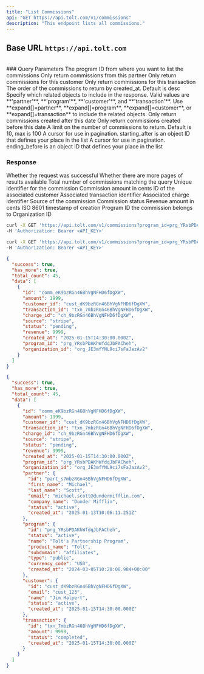 ```yaml
---
title: "List Commissions"
api: "GET https://api.tolt.com/v1/commissions"
description: "This endpoint lists all commissions."
---
```


## Base URL `https://api.tolt.com`

<br />
### Query Parameters

<ParamField body="program_id*" type="string">
  The program ID from where you want to list the commissions
</ParamField>

<ParamField body="partner_id" type="string - optional">
  Only return commissions from this partner
</ParamField>

<ParamField body="customer_id" type="string - optional">
  Only return commissions for this customer
</ParamField>

<ParamField body="transaction_id" type="string - optional">
  Only return commissions for this transaction
</ParamField>

<ParamField body="order" type="asc | desc - optional">
  The order of the commissions to return by created_at. Default is desc
</ParamField>

<ParamField body="expand" type="array - optional">
  Specify which related objects to include in the response. Valid values are
  **'partner'**, **'program'**, **'customer'**, and **'transaction'**. Use
  **expand[]=partner**, **expand[]=program**, **expand[]=customer**, or
  **expand[]=transaction** to include the related objects.
</ParamField>

<ParamField body="created_gte" type="string - optional">
  Only return commissions created after this date
</ParamField>

<ParamField body="created_lte" type="string - optional">
  Only return commissions created before this date
</ParamField>

<ParamField body="limit" type="string - optional">
  A limit on the number of commissions to return. Default is 10, max is 100
</ParamField>

<ParamField body="starting_after" type="string - optional">
  A cursor for use in pagination. starting_after is an object ID that defines
  your place in the list
</ParamField>

<ParamField body="ending_before" type="string - optional">
  A cursor for use in pagination. ending_before is an object ID that defines
  your place in the list
</ParamField>

### Response

<ResponseField name="success" type="boolean">
  Whether the request was successful
</ResponseField>

<ResponseField name="has_more" type="boolean">
  Whether there are more pages of results available
</ResponseField>

<ResponseField name="total_count" type="integer">
  Total number of commissions matching the query
</ResponseField>

<ResponseField name="data" type="array[Object]">
  <Expandable title="properties" defaultOpen={false}>
    <ResponseField name="id" type="string">
      Unique identifier for the commission
    </ResponseField>
    <ResponseField name="amount" type="number">
      Commission amount in cents
    </ResponseField>
    <ResponseField name="customer_id" type="string">
      ID of the associated customer
    </ResponseField>
    <ResponseField name="transaction_id" type="string">
      Associated transaction identifier
    </ResponseField>
    <ResponseField name="charge_id" type="string">
      Associated charge identifier
    </ResponseField>
    <ResponseField name="source" type="string">
      Source of the commission
    </ResponseField>
    <ResponseField name="status" type="string">
      Commission status
    </ResponseField>
    <ResponseField name="revenue" type="number">
      Revenue amount in cents
    </ResponseField>
    <ResponseField name="created_at" type="string">
      ISO 8601 timestamp of creation
    </ResponseField>
    <ResponseField name="program_id" type="string">
      Program ID the commission belongs to
    </ResponseField>
    <ResponseField name="organization_id" type="string">
      Organization ID
    </ResponseField>
  </Expandable>
</ResponseField>

<RequestExample>

```bash cURL
curl -X GET 'https://api.tolt.com/v1/commissions?program_id=prg_YRsbPDAKhWfdqJbFACheh' \
-H 'Authorization: Bearer <API_KEY>'
```

```bash With Expand
curl -X GET 'https://api.tolt.com/v1/commissions?program_id=prg_YRsbPDAKhWfdqJbFACheh&expand[]=partner&expand[]=program&expand[]=customer&expand[]=transaction' \
-H 'Authorization: Bearer <API_KEY>'
```

</RequestExample>

<ResponseExample>

```json Response
{
  "success": true,
  "has_more": true,
  "total_count": 45,
  "data": [
    {
      "id": "comm_eK9bzRGn46BhVgNFHD6fDgXW",
      "amount": 1999,
      "customer_id": "cust_dK9bzRGn46BhVgNFHD6fDgXW",
      "transaction_id": "txn_7mbzRGn46BhVgNFHD6fDgXW",
      "charge_id": "ch_9bzRGn46BhVgNFHD6fDgXW",
      "source": "stripe",
      "status": "pending",
      "revenue": 9999,
      "created_at": "2025-01-15T14:30:00.000Z",
      "program_id": "prg_YRsbPDAKhWfdqJbFACheh",
      "organization_id": "org_JE3mfYNL9ci7sFaJazAv2"
    }
  ]
}
```

```json Expand Response
{
  "success": true,
  "has_more": true,
  "total_count": 45,
  "data": [
    {
      "id": "comm_eK9bzRGn46BhVgNFHD6fDgXW",
      "amount": 1999,
      "customer_id": "cust_dK9bzRGn46BhVgNFHD6fDgXW",
      "transaction_id": "txn_7mbzRGn46BhVgNFHD6fDgXW",
      "charge_id": "ch_9bzRGn46BhVgNFHD6fDgXW",
      "source": "stripe",
      "status": "pending",
      "revenue": 9999,
      "created_at": "2025-01-15T14:30:00.000Z",
      "program_id": "prg_YRsbPDAKhWfdqJbFACheh",
      "organization_id": "org_JE3mfYNL9ci7sFaJazAv2",
      "partner": {
        "id": "part_s7mbzRGn46BhVgNFHD6fDgXW",
        "first_name": "Michael",
        "last_name": "Scott",
        "email": "michael.scott@dundermifflin.com",
        "company_name": "Dunder Mifflin",
        "status": "active",
        "created_at": "2025-01-13T10:06:11.251Z"
      },
      "program": {
        "id": "prg_YRsbPDAKhWfdqJbFACheh",
        "status": "active",
        "name": "Tolt's Partnership Program",
        "product_name": "Tolt",
        "subdomain": "affiliates",
        "type": "public",
        "currency_code": "USD",
        "created_at": "2024-03-05T10:28:08.984+00:00"
      },
      "customer": {
        "id": "cust_dK9bzRGn46BhVgNFHD6fDgXW",
        "email": "cust_123",
        "name": "Jim Halpert",
        "status": "active",
        "created_at": "2025-01-15T14:30:00.000Z"
      },
      "transaction": {
        "id": "txn_7mbzRGn46BhVgNFHD6fDgXW",
        "amount": 9999,
        "status": "completed",
        "created_at": "2025-01-15T14:30:00.000Z"
      }
    }
  ]
}
```

</ResponseExample>
